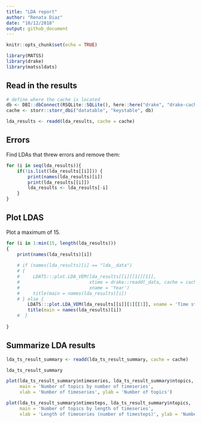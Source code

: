 ```yaml
---
title: "LDA report"
author: "Renata Diaz"
date: "10/12/2018"
output: github_document
---
```


```r
knitr::opts_chunk$set(echo = TRUE)

library(MATSS)
library(drake)
library(matssldats)
```

## Read in the results

```r
# define where the cache is located
db <- DBI::dbConnect(RSQLite::SQLite(), here::here("drake", "drake-cache.sqlite"))
cache <- storr::storr_dbi("datatable", "keystable", db)

lda_results <- readd(lda_results, cache = cache)
```

## Errors
Find LDAs that threw errors and remove them:
```r

for (i in seq(lda_results)){
    if(!is.list(lda_results[[i]])) {
        print(names(lda_results)[i])
        print(lda_results[[i]])
        lda_results <- lda_results[-i]
    }
}
```

## Plot LDAS

Plot a maximum of 15.

```r

for (i in 1:min(15, length(lda_results)))
{
    print(names(lda_results)[i])
    
    # if (names(lda_results)[i] == "lda__data")
    # {
    #     LDATS:::plot.LDA_VEM(lda_results[[i]][1][[1]], 
    #                          xtime = drake::readd(_data, cache = cache)$censusdate,
    #                          xname = 'Year')
    #     title(main = names(lda_results)[i])
    # } else {
        LDATS:::plot.LDA_VEM(lda_results[[i]][1][[1]], xname = 'Time step')
        title(main = names(lda_results)[i])
    #  }
    
}
```

## Summarize LDA results

```r

lda_ts_result_summary <- readd(lda_ts_result_summary, cache = cache)

lda_ts_result_summary
```

```r

plot(lda_ts_result_summary$ntimeseries, lda_ts_result_summary$ntopics, 
     main = 'Number of topics by number of timeseries', 
     xlab = 'Number of timeseries', ylab = 'Number of topics')

plot(lda_ts_result_summary$ntimesteps, lda_ts_result_summary$ntopics, 
     main = 'Number of topics by length of timeseries', 
     xlab = 'Length of timeseries (number of timesteps)', ylab = 'Number of topics')

```

